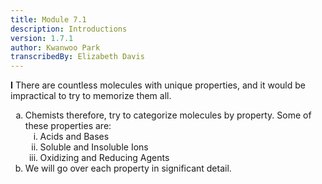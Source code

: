 ```yaml
---
title: Module 7.1
description: Introductions
version: 1.7.1
author: Kwanwoo Park
transcribedBy: Elizabeth Davis
---
```


**I** There are countless molecules with unique properties, and it would be impractical to try to
memorize them all.

<ol type="a">
  <li>
    Chemists therefore, try to categorize molecules by property. Some of these
    properties are:
    <ol type="i">
      <li>Acids and Bases</li>
      <li>Soluble and Insoluble Ions</li>
      <li>Oxidizing and Reducing Agents</li>
    </ol>
  </li>
  <li>We will go over each property in significant detail.</li>
</ol>
